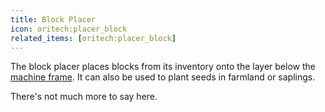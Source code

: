 ```yaml
---
title: Block Placer
icon: oritech:placer_block
related_items: [oritech:placer_block]
---
```


<center>
<ModAsset location="oritech:area/block_placer" width={700} />
</center>

The block placer places blocks from its inventory onto the layer below the [machine frame](../interaction/machine_frames). It can also be used to plant seeds in farmland or saplings.

There's not much more to say here.
